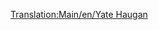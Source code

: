 [[Translation:Main/en/Yate Haugan]]
{{Template:Vliegtuig/Nl
|Name=Yate Haugan
|Image=[[File:en/BAC-AërospatialConcorde.png|Yate Haugan]]
|Cost=153,808 (307.616)
|Speed=2,330 kph (1,448 MPH)
|Annual=7,031 (14.062) 	
|Designed=1968
|Lifespan=25
|Capacity=100 passagiers & 20 zakken post
|Description=Het eerste supersonische vliegtuig. Astronomisch duur met hoge onderhoudskosten. Zeer nuttig voor routes die de hele kaart oversteken.
|Real-lifeWikilink=Concorde
|Real-life=[http://www.wikipedia.org/wiki/Concorde BAC-Aérospatiale Concorde]
}}